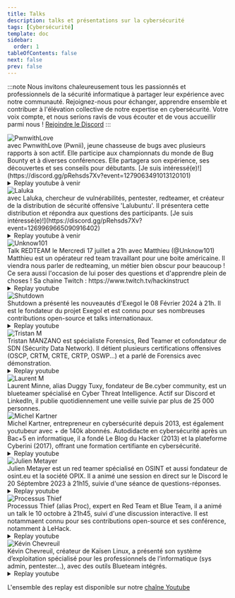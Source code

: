 ---
title: Talks
description: talks et présentations sur la cybersécurité
tags: [Cybersécurité]
template: doc
sidebar:
  order: 1
tableOfContents: false
next: false
prev: false
---


:::note
Nous invitons chaleureusement tous les passionnés et professionnels de la sécurité
informatique à partager leur expérience avec notre communauté. Rejoignez-nous
pour échanger, apprendre ensemble et contribuer à l'élévation collective de notre expertise
en cybersécurité. Votre voix compte, et nous serions ravis de vous écouter et de vous
accueillir parmi nous ! [Rejoindre le Discord](https://discord.gg/hacking-france)
:::

<SplitCard title="PwnwithLove - Bug Bounty" icon="laptop">
<Image src={pwnii} alt="PwnwithLove" format="avif" quality={"mid"}/>
<div class="content-wrapper">
<Badge text="Plannifié" variant="note" size="medium" />  
<b><span id="counterEvent2"></span></b> avec PwnwithLove (Pwnii), jeune chasseuse de bugs avec plusieurs rapports à son actif. Elle participe aux championnats du monde de Bug Bounty et à diverses conférences. Elle partagera son expérience, ses découvertes et ses conseils pour débutants.  
[Je suis intéressé(e)!](https://discord.gg/pRehsds7Xv?event=1279063491013120101)
    <details>
      <summary>Replay youtube à venir</summary>
    
    </details>
  </div>
</SplitCard>

<SplitCard title="Laluka - Lalubuntu The Friendly Offensive Distro" icon="laptop">
<Image src={laluka} alt="Laluka" format="avif" quality={"mid"}/>
<div class="content-wrapper">
<Badge text="Plannifié" variant="note" size="medium" />  
<b><span id="counterEvent"></span></b> avec Laluka, chercheur de vulnérabilités, pentester, redteamer, et créateur de la distribution de sécurité offensive 'Lalubuntu'. Il présentera cette distribution et répondra aux questions des participants.  
[Je suis intéressé(e)!](https://discord.gg/pRehsds7Xv?event=1269969665090916402)
    <details>
      <summary>Replay youtube à venir</summary>
    
    </details>
  </div>
</SplitCard>

<SplitCard title="Unknow101 - Red Team" icon="laptop">
  <Image src={unknown101} alt="Unknow101" format="avif" quality={"mid"}/>
  <div class="content-wrapper">
  <Badge text="TERMINÉ" variant="success" size="medium" />  
    Talk REDTEAM le Mercredi 17 juillet a 21h avec Matthieu (@Unknow101) 
    Matthieu est un opérateur red team travaillant pour une boite américaine. 
    Il viendra nous parler de redteaming, un métier bien obscur pour beaucoup ! 
    Ce sera aussi l'occasion de lui poser des questions et d'apprendre plein de choses !  
    Sa chaine Twitch : https://www.twitch.tv/hackinstruct  
    <details>
      <summary>Replay youtube</summary>

      https://www.youtube.com/watch?v=4QzCgT829aM
    
    </details>
  </div>
</SplitCard>


<SplitCard title="Shutdown - Présentation d'Exegol" icon="laptop">
<Image src={shutdown} alt="Shutdown" format="avif" quality={"mid"}/>
<div class="content-wrapper">
<Badge text="TERMINÉ" variant="success" size="medium" />  
Shutdown a présenté les
nouveautés d'Exegol le 08 Février 2024 à 21h. Il est le fondateur du projet Exegol et est connu pour ses nombreuses contributions open-source et talks internationaux.  
    <details>
      <summary>Replay youtube</summary>

      https://youtu.be/E8TAZ_J_H8s
    
    </details>
  </div>
</SplitCard>

<SplitCard title="Tristan M - Forensics" icon="laptop">
<Image src={tristantm} alt="Tristan M" format="avif" quality={"mid"}/>
<div class="content-wrapper">
<Badge text="TERMINÉ" variant="success" size="medium" />  
Tristan MANZANO est spécialiste Forensics, Red Teamer et cofondateur de SDN (Sécurity Data Network). Il
détient plusieurs certifications offensives (OSCP, CRTM, CRTE, CRTP, OSWP...) et a parlé de Forensics avec démonstration.  
    <details>
      <summary>Replay youtube</summary>

      https://youtu.be/garPG4nfjiA
    
    </details>
  </div>
</SplitCard>

<SplitCard title="Laurent M - Fondateur de Be.cyber" icon="laptop">
<Image src={laurentm} alt="Laurent M" format="avif" quality={"mid"}/>
<div class="content-wrapper">
<Badge text="TERMINÉ" variant="success" size="medium" />  
Laurent Minne, alias Duggy Tuxy, fondateur de Be.cyber community, est un blueteamer spécialisé en Cyber Threat
Intelligence. Actif sur Discord et LinkedIn, il publie quotidiennement une veille
suivie par plus de 25 000 personnes.
</div>
</SplitCard>

<SplitCard title="Michel Kartner - Cyberini" icon="laptop">
<Image src={michelkartner} alt="Michel Kartner" format="avif" quality={"mid"}/>
<div class="content-wrapper">
<Badge text="TERMINÉ" variant="success" size="medium" />  
Michel Kartner, entrepreneur en cybersécurité depuis 2013, est également youtubeur avec + de 140k abonnés. Autodidacte
en cybersécurité après un Bac+5 en informatique, il a fondé Le Blog du Hacker (2013)
et la plateforme Cyberini (2017), offrant une formation certifiante en cybersécurité.  
  <details>
    <summary>Replay youtube</summary>

    https://youtu.be/DTxc1ax_RZI
  
  </details>
</div>
</SplitCard>

<SplitCard title="Julien Metayer - OSINT" icon="laptop">
<Image src={julienm} alt="Julien Metayer" format="avif" quality={"mid"}/>
<div class="content-wrapper">
<Badge text="TERMINÉ" variant="success" size="medium" />  
Julien Metayer est un red teamer spécialisé en OSINT et aussi fondateur de osint.eu et la société OPIX. Il a animé une session en direct sur le Discord le 20 Séptembre 2023 à 21h15, suivie d'une séance de questions-réponses.  
  <details>
    <summary>Replay youtube</summary>

    https://youtu.be/7u7dXHmUYUo?si=jGZ2pcfTXiUcXEc8
  
  </details>
  </div>
</SplitCard>

<SplitCard title="Processus Thief - Blueteam" icon="laptop">
<Image src={proc} alt="Processus Thief" format="avif" quality={"mid"}/>
<div class="content-wrapper">
<Badge text="TERMINÉ" variant="success" size="medium" />  
Processus Thief (alias Proc), expert en Red Team et Blue Team, il a animé un talk le 10 octobre à 21h45, suivi
d'une discussion interactive. Il est notammaent connu pour ses contributions open-source et ses conférence, notamment à LeHack.  
  <details>
    <summary>Replay youtube</summary>

    https://youtube.com/watch?v=DAD7H5sSNcs
  
  </details>
  </div>
</SplitCard>

<SplitCard title="Kévin Chevreuil - Présentation de Kaisen Linux" icon="laptop">
<Image src={kevinc} alt="Kévin Chevreuil" format="avif" quality={"mid"}/>
<div class="content-wrapper">
<Badge text="TERMINÉ" variant="success" size="medium" />  
Kévin Chevreuil, créateur de Kaïsen Linux, a présenté son système d’exploitation spécialisé pour les professionnels
de l’informatique (sys admin, pentester...), avec des outils Blueteam intégrés.  
  <details>
    <summary>Replay youtube</summary>

    https://youtu.be/jfQepRcmhlQ
  
  </details>
  </div>
</SplitCard>

L'ensemble des replay est disponible sur notre [chaîne Youtube](https://https://www.youtube.com/@FrozenKwa)